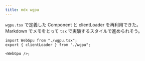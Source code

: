 ```yaml
---
title: mdx wgpu
---
```


`wgpu.tsx` で定義した Component と clientLoader を再利用できた。
Markdown でメモをとって `tsx` で実験するスタイルで進められそう。

```tsx title="import, export, use"
import WebGpu from "./wgpu.tsx";
export { clientLoader } from "./wgpu";

<WebGpu />;
```


<WebGpu />
